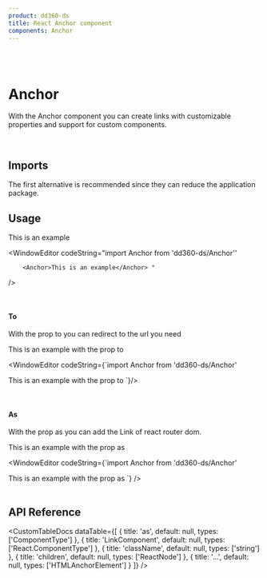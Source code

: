 ```yaml
---
product: dd360-ds
title: React Anchor component
components: Anchor
---
```


<br />
<br />

# <span name="floating-nav">Anchor</span>

With the Anchor component you can create links with customizable properties and support for custom components.

<br />

## <span name="floating-nav">Imports</span>

The first alternative is recommended since they can reduce the application package.

<WindowEditor codeString="import Anchor from 'dd360-ds/Anchor'" />
<WindowEditor codeString="import { Anchor } from 'dd360-ds'" />

## <span name="floating-nav">Usage</span>

<ContainerComponentDoc className="flex items-center">
    <Anchor to="/docs/navigation/anchor">This is an example</Anchor>
</ContainerComponentDoc>

<WindowEditor
    codeString="import Anchor from 'dd360-ds/Anchor''

        <Anchor>This is an example</Anchor> "

/>

<br />

#### <span name="floating-nav">To</span>

With the prop <span className='border border-gray-300 bg-gray-200 p-1'>to</span> you can redirect to the url you need

<ContainerComponentDoc className="flex items-center">
    <Anchor to="/docs/navigation/anchor">This is an example with the prop to</Anchor>
</ContainerComponentDoc>

<WindowEditor
    codeString={`import Anchor from 'dd360-ds/Anchor'

<Anchor to="/docs/navigation/anchor">This is an example with the prop to</Anchor>
`}/>

<br />

#### <span name="floating-nav">As</span>

With the prop <span className='border border-gray-300 bg-gray-200  p-1'>as</span> you can add the Link of react router dom.

<ContainerComponentDoc className="flex items-center">
    <Anchor to="/docs/navigation/anchor">This is an example with the prop as</Anchor>
</ContainerComponentDoc>

<WindowEditor
    codeString={`import Anchor from 'dd360-ds/Anchor'
    
<Anchor as={Link} to="/docs/navigation/anchor">
    This is an example with the prop as
</Anchor>
`}
/>

<br />
<br />

## <span name="floating-nav">API Reference</span>

<CustomTableDocs
    dataTable={[
        { title: 'as', default: null, types: ['ComponentType<any>'] },
        { title: 'LinkComponent', default: null, types: ['React.ComponentType<LinkProp>'] },
        { title: 'className', default: null, types: ['string'] },
        { title: 'children', default: null, types: ['ReactNode'] },
        { title: '...', default: null, types: ['HTMLAnchorElement'] }
    ]}
/>
